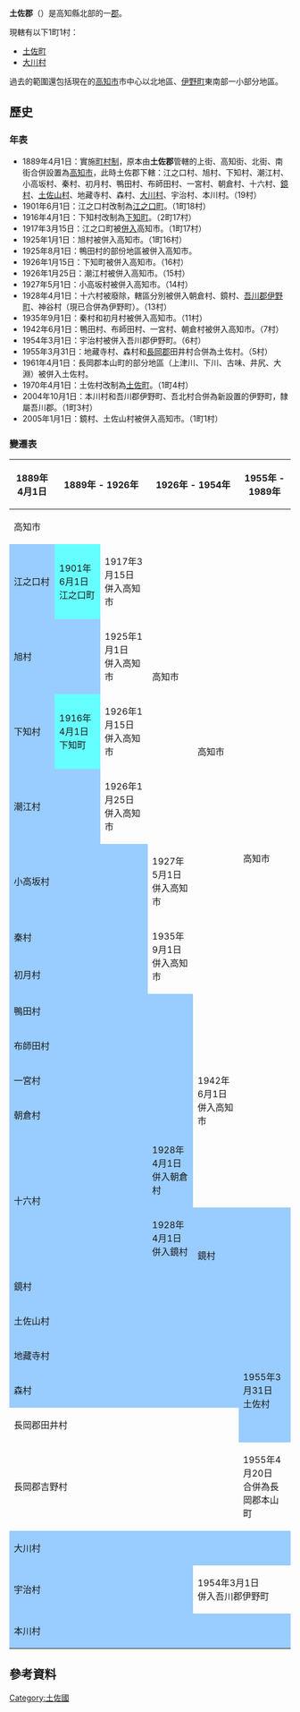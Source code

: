 {{Distinguish2|[[土佐市|土佐市]]}}
{{日本郡
| 郡 = 土佐郡
| 日文原名 = 土佐郡
| 平假名 = とさぐん
| 羅馬字拼音 = Tosa-gun
| 地圖 = [[File:Tosa_District_in_Kochi_Prefecture.png|250px]]
| 都道府縣 = 高知縣
| 編號 = 
| 町 = 1
| 村 = 1
| 經度 = 
| 緯度 = 
| 註記 = 
|}}
'''土佐郡'''（{{jpn|j=土佐郡|hg=とさぐん|rm=Tosa gun|f=y}}）是高知縣北部的一[[郡|郡]]。

現轄有以下1町1村：
* [[土佐町|土佐町]]
* [[大川村|大川村]]

過去的範圍還包括現在的[[高知市|高知市]]市中心以北地區、[[伊野町|伊野町]]東南部一小部分地區。

==歷史==
===年表===
* 1889年4月1日：實施[[町村制|町村制]]，原本由'''土佐郡'''管轄的上街、高知街、北街、南街合併設置為[[高知市|高知市]]，此時土佐郡下轄：江之口村、旭村、下知村、潮江村、小高坂村、秦村、初月村、鴨田村、布師田村、一宮村、朝倉村、十六村、[[鏡村_(高知縣)|鏡村]]、[[土佐山村|土佐山村]]、地藏寺村、森村、[[大川村|大川村]]、宇治村、本川村。（19村）
* 1901年6月1日：江之口村改制為[[江之口町|江之口町]]。（1町18村）
* 1916年4月1日：下知村改制為[[下知町|下知町]]。（2町17村）
* 1917年3月15日：江之口町被[[市町村合併|併入]]高知市。（1町17村）
* 1925年1月1日：旭村被併入高知市。（1町16村）
* 1925年8月1日：鴨田村的部份地區被併入高知市。
* 1926年1月15日：下知町被併入高知市。（16村）
* 1926年1月25日：潮江村被併入高知市。（15村）
* 1927年5月1日：小高坂村被併入高知市。（14村）
* 1928年4月1日：十六村被廢除，轄區分別被併入朝倉村、鏡村、[[吾川郡|吾川郡]][[伊野町|伊野町]]、神谷村（現已合併為伊野町）。（13村）
* 1935年9月1日：秦村和初月村被併入高知市。（11村）
* 1942年6月1日：鴨田村、布師田村、一宮村、朝倉村被併入高知市。（7村）
* 1954年3月1日：宇治村被併入吾川郡伊野町。（6村）
* 1955年3月31日：地藏寺村、森村和[[長岡郡|長岡郡]]田井村合併為土佐村。（5村）
* 1961年4月1日：長岡郡本山町的部分地區（上津川、下川、古味、井尻、大淵）被併入土佐村。
* 1970年4月1日：土佐村改制為[[土佐町|土佐町]]。（1町4村）
* 2004年10月1日：本川村和吾川郡伊野町、吾北村合併為新設置的伊野町，隸屬吾川郡。（1町3村）
* 2005年1月1日：鏡村、土佐山村被併入高知市。（1町1村）

===變遷表===
{| class="wikitable" style="font-size:small"
! 1889年4月1日
! colspan=2 | 1889年 - 1926年
! colspan=2 | 1926年 - 1954年
! colspan=2 | 1955年 - 1989年
! 1989年 - 現在
! 現在
|-
| colspan=3 | 高知市
| rowspan=5 | 高知市
| rowspan=8 | 高知市
| rowspan=13 colspan=3 | 高知市
| rowspan=16 | 高知市
|-
| style="background-color:#9cf;" | 江之口村
| style="background-color:#6ff;" | 1901年6月1日<br>江之口町
| 1917年3月15日<br>併入高知市
|-
| colspan=2 style="background-color:#9cf;" | 旭村
| 1925年1月1日<br>併入高知市
|-
| style="background-color:#9cf;" | 下知村
| style="background-color:#6ff;" | 1916年4月1日<br>下知町
| 1926年1月15日<br>併入高知市
|-
| colspan=2 style="background-color:#9cf;" | 潮江村
| 1926年1月25日<br>併入高知市
|-
| colspan=3 style="background-color:#9cf;" | 小高坂村
| 1927年5月1日<br>併入高知市
|-
| colspan=3 style="background-color:#9cf;" | 秦村
| rowspan=2 | 1935年9月1日<br>併入高知市
|-
| colspan=3 style="background-color:#9cf;" | 初月村
|-
| colspan=4 style="background-color:#9cf;" | 鴨田村
| rowspan=5 | 1942年6月1日<br>併入高知市
|-
| colspan=4 style="background-color:#9cf;" | 布師田村
|-
| colspan=4 style="background-color:#9cf;" | 一宮村
|-
| colspan=4 style="background-color:#9cf;" | 朝倉村
|-
| rowspan=2 colspan=3 style="background-color:#9cf;" | 十六村
| style="background-color:#9cf;" | 1928年4月1日<br>併入朝倉村
|-
| style="background-color:#9cf;" | 1928年4月1日<br>併入鏡村
| rowspan=2 colspan=3 style="background-color:#9cf;" | 鏡村
| rowspan=3 | 2005年1月1日<br>併入高知市
|-
| colspan=4 style="background-color:#9cf;" | 鏡村
|-
| colspan=7 style="background-color:#9cf;" | 土佐山村
|-
| colspan=5 style="background-color:#9cf;" | 地藏寺村
| rowspan=3 style="background-color:#9cf;" | 1955年3月31日<br>土佐村
| rowspan=3 style="background-color:#6ff;" | 1970年4月1日<br>土佐町
| rowspan=4 colspan=2 style="background-color:#6ff;" | 土佐町
|-
| colspan=5 style="background-color:#9cf;" | 森村
|-
| colspan=5 | 長岡郡田井村
|-
| colspan=5 | 長岡郡吉野村
| 1955年4月20日<br>合併為長岡郡本山町
| style="background-color:#9cf;" | 1961年4月1日<br>併入土佐村
|-
| colspan=9 style="background-color:#9cf;" | 大川村
|-
| colspan=4 style="background-color:#9cf;" | 宇治村
| colspan=3 | 1954年3月1日<br>併入吾川郡伊野町
| rowspan=2 colspan=2 | 2004年10月1日<br>合併為吾川郡伊野町
|-
| colspan=7 style="background-color:#9cf;" | 本川村
|}

==參考資料==
{{reflist}}

{{高知縣}}
{{土佐國的郡}}

{{Authority control}}
[[Category:土佐國|Category:土佐國]]